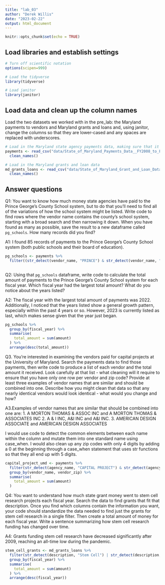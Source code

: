 ```yaml
---
title: "lab_03"
author: "Derek Willis"
date: "2023-02-22"
output: html_document
---
```


```r
knitr::opts_chunk$set(echo = TRUE)
```

## Load libraries and establish settings

```r
# Turn off scientific notation
options(scipen=999)

# Load the tidyverse
library(tidyverse)

# Load janitor
library(janitor)
```

## Load data and clean up the column names

Load the two datasets we worked with in the pre_lab: the Maryland payments to vendors and Maryland grants and loans and, using janitor, change the columns so that they are lower-cased and any spaces are replaced with underscores.

```r
# Load in the Maryland state agency payments data, making sure that it correctly sets the datatypes using all of the rows
payments <- read_csv("data/State_of_Maryland_Payments_Data__FY2008_to_FY2023.csv", guess_max=322138) %>% 
  clean_names()

# Load in the Maryland grants and loan data
md_grants_loans <- read_csv("data/State_of_Maryland_Grant_and_Loan_Data__FY2009_to_FY2022.csv", guess_max=17765) %>% 
  clean_names()
```

## Answer questions

Q1: You want to know how much money state agencies have paid to the Prince George's County School system, but to do that you'll need to find all of the variations of how the school system might be listed. Write code to find rows where the vendor name contains the county's school system, starting with a broad search and then narrowing it down. When you have found as many as possible, save the result to a new dataframe called `pg_schools`. How many records did you find?

A1: I found 85 records of payments to the Prince George's County School system (both public schools and their board of education).

```r
pg_schools <- payments %>% 
  filter((str_detect(vendor_name, "PRINCE") & str_detect(vendor_name, "SCHOOL")) | (str_detect(vendor_name, "PRINCE") & str_detect(vendor_name, "EDUCATION")) | (str_detect(vendor_name, "PG") & str_detect(vendor_name, "SCHOOL")))
  
```

Q2: Using that `pg_schools` dataframe, write code to calculate the total amount of payments to the Prince George's County School system for each fiscal year. Which fiscal year had the largest total amount? What do you notice about the years listed?

A2: The fiscal year with the largest total amount of payments was 2022. Additionally, I noticed that the years listed show a general growth pattern, especially within the past 4 years or so. However, 2023 is currently listed as last, which makes sense given that the year just began.

```r
pg_schools %>% 
  group_by(fiscal_year) %>% 
  summarise(
    total_amount = sum(amount)
  ) %>% 
  arrange(desc(total_amount))
```
Q3. You're interested in examining the vendors paid for capital projects at the University of Maryland. Search the payments data to find those payments, then write code to produce a list of each vendor and the total amount it received. Look carefully at that list - what cleaning will it require to ensure that you have only one row per vendor and zip code? Provide at least three examples of vendor names that are similar and should be combined into one. Describe how you might clean that data so that any nearly identical vendors would look identical - what would you change and how?

A3.Examples of vendor names that are similar that should be combined into one are:
1. A MORTON THOMAS & ASSOC INC and A MORTON THOMAS & ASSOCIATES INC
2. A & I INC, A&I  INC and A&I INC.
3. AMERICAN DESIGN ASSOCIATE and AMERICAN DESIGN ASSOCIATES

I would use code to detect the common elements between each name within the column and mutate them into one standard name using case_when. I would also clean up any zip codes with only 4 digits by adding a 0 at the beginning through a case_when statement that uses str functions so that they all end up with 5 digits. 

```r
capital_project_umd <- payments %>% 
  filter(str_detect(agency_name, "CAPITAL PROJECT") & str_detect(agency_name, "MARYLAND")) %>% 
  group_by(vendor_name, vendor_zip) %>% 
  summarise(
    total_amount = sum(amount)
  )

```

Q4: You want to understand how much state grant money went to stem cell research projects each fiscal year. Search the data to find grants that fit that description. Once you find which columns contain the information you want, your code should standardize the data needed to find just the grants for stem cell research in a single filter. Then create a total amount of money for each fiscal year. Write a sentence summarizing how stem cell research funding has changed over time.

A4: Grants funding stem cell research have decreased significantly after 2009, reaching an all-time low during the pandemic.

```r
stem_cell_grants <- md_grants_loans %>% 
  filter(str_detect(description, "Stem Cell") | str_detect(description, "STEM CELL")) %>% 
  group_by(fiscal_year) %>% 
  summarise(
    total_amount = sum(amount)
  ) %>% 
  arrange(desc(fiscal_year))
```
